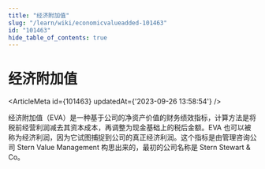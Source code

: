 ```yaml
---
title: "经济附加值"
slug: "/learn/wiki/economicvalueadded-101463"
id: "101463"
hide_table_of_contents: true
---
```



# 经济附加值

<ArticleMeta id={101463} updatedAt={'2023-09-26 13:58:54'} />
<div className='border-solid border-b border-t-0 my-4 border-[var(--ifm-color-gray-300)]' />

经济附加值（EVA）是一种基于公司的净资产价值的财务绩效指标，计算方法是将税前经营利润减去其资本成本，再调整为现金基础上的税后金额。EVA 也可以被称为经济利润，因为它试图捕捉到公司的真正经济利润。这个指标是由管理咨询公司 Stern Value Management 构思出来的，最初的公司名称是 Stern Stewart & Co。
